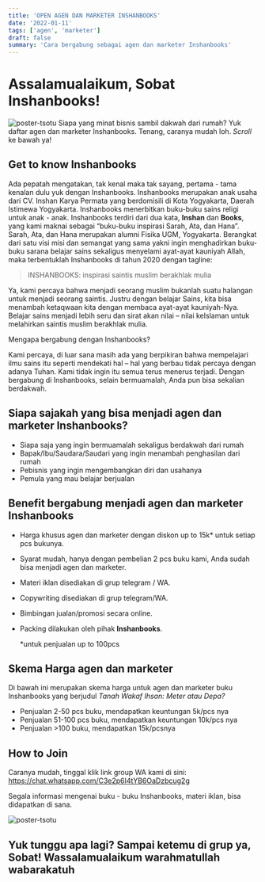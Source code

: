 ```yaml
---
title: 'OPEN AGEN DAN MARKETER INSHANBOOKS'
date: '2022-01-11'
tags: ['agen', 'marketer']
draft: false
summary: 'Cara bergabung sebagai agen dan marketer Inshanbooks'
---
```


# Assalamualaikum, Sobat Inshanbooks!

![poster-tsotu](/static/images/projects/12.jpeg)
Siapa yang minat bisnis sambil dakwah dari rumah?
Yuk daftar agen dan marketer Inshanbooks.
Tenang, caranya mudah loh.
_Scroll_ ke bawah ya!

## Get to know Inshanbooks

Ada pepatah mengatakan, tak kenal maka tak sayang, pertama - tama kenalan dulu yuk dengan Inshanbooks.
Inshanbooks merupakan anak usaha dari CV. Inshan Karya Permata yang berdomisili di Kota Yogyakarta, Daerah Istimewa Yogyakarta.
Inshanbooks menerbitkan buku-buku sains religi untuk anak - anak.
Inshanbooks terdiri dari dua kata, **Inshan** dan **Books**, yang kami maknai sebagai “buku-buku inspirasi Sarah, Ata, dan Hana”.
Sarah, Ata, dan Hana merupakan alumni Fisika UGM, Yogyakarta.
Berangkat dari satu visi misi dan semangat yang sama yakni
ingin menghadirkan buku-buku sarana belajar sains sekaligus menyelami ayat-ayat kauniyah Allah,
maka terbentuklah Inshanbooks di tahun 2020 dengan tagline:

> INSHANBOOKS: inspirasi saintis muslim berakhlak mulia

Ya, kami percaya bahwa menjadi seorang muslim bukanlah suatu halangan untuk menjadi seorang saintis. Justru dengan belajar Sains, kita bisa menambah ketaqwaan kita dengan membaca ayat-ayat kauniyah-Nya. Belajar sains menjadi lebih seru dan sirat akan nilai – nilai keIslaman untuk melahirkan saintis muslim berakhlak mulia.

Mengapa bergabung dengan Inshanbooks?

Kami percaya, di luar sana masih ada yang berpikiran bahwa mempelajari ilmu sains itu seperti mendekati hal – hal yang berbau tidak percaya dengan adanya Tuhan. Kami tidak ingin itu semua terus menerus terjadi. Dengan bergabung di Inshanbooks, selain bermuamalah, Anda pun bisa sekalian berdakwah.

## Siapa sajakah yang bisa menjadi agen dan marketer Inshanbooks?

- Siapa saja yang ingin bermuamalah sekaligus berdakwah dari rumah
- Bapak/Ibu/Saudara/Saudari yang ingin menambah penghasilan dari rumah
- Pebisnis yang ingin mengembangkan diri dan usahanya
- Pemula yang mau belajar berjualan

## Benefit bergabung menjadi agen dan marketer Inshanbooks

- Harga khusus agen dan marketer dengan diskon up to 15k\* untuk setiap pcs bukunya.
- Syarat mudah, hanya dengan pembelian 2 pcs buku kami, Anda sudah bisa menjadi agen dan marketer.
- Materi iklan disediakan di grup telegram / WA.
- Copywriting disediakan di grup telegram/WA.
- Bimbingan jualan/promosi secara online.
- Packing dilakukan oleh pihak **Inshanbooks**.

  \*untuk penjualan up to 100pcs

## Skema Harga agen dan marketer

Di bawah ini merupakan skema harga untuk agen dan marketer buku Inshanbooks yang berjudul _Tanah Wakaf Ihsan: Meter atau Depa?_

- Penjualan 2-50 pcs buku, mendapatkan keuntungan 5k/pcs nya
- Penjualan 51-100 pcs buku, mendapatkan keuntungan 10k/pcs nya
- Penjualan >100 buku, mendapatkan 15k/pcsnya

## How to Join

Caranya mudah, tinggal klik link group WA kami di sini:
https://chat.whatsapp.com/C3e2p6I4tYB6OaDzbcug2g

Segala informasi mengenai buku - buku Inshanbooks, materi iklan, bisa didapatkan di sana.

![poster-tsotu](/static/images/projects/14.jpeg)

## Yuk tunggu apa lagi? Sampai ketemu di grup ya, Sobat! Wassalamualaikum warahmatullah wabarakatuh

